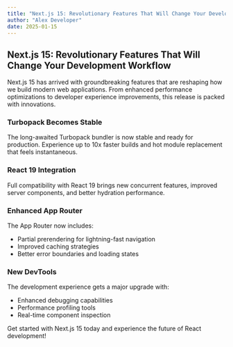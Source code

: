 ```yaml
---
title: "Next.js 15: Revolutionary Features That Will Change Your Development Workflow"
author: "Alex Developer"
date: 2025-01-15
---
```


## Next.js 15: Revolutionary Features That Will Change Your Development Workflow

Next.js 15 has arrived with groundbreaking features that are reshaping how we build modern web applications. From enhanced performance optimizations to developer experience improvements, this release is packed with innovations.

### Turbopack Becomes Stable

The long-awaited Turbopack bundler is now stable and ready for production. Experience up to 10x faster builds and hot module replacement that feels instantaneous.

### React 19 Integration

Full compatibility with React 19 brings new concurrent features, improved server components, and better hydration performance.

### Enhanced App Router

The App Router now includes:
- Partial prerendering for lightning-fast navigation
- Improved caching strategies
- Better error boundaries and loading states

### New DevTools

The development experience gets a major upgrade with:
- Enhanced debugging capabilities
- Performance profiling tools
- Real-time component inspection

Get started with Next.js 15 today and experience the future of React development!
